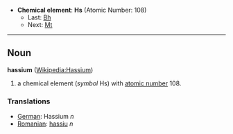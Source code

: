 *'''Chemical element''': '''Hs''' (Atomic Number: 108)
**Last: [[Bohrium|Bh]]
**Next: [[Meitnerium|Mt]]
----
== Noun ==
'''hassium''' ([[en:Hassium|Wikipedia:Hassium]])

# a chemical element (''symbol'' Hs) with [[atomic number]] 108.

===Translations===
*[[German]]: Hassium ''n''
*[[Romanian]]: [[hassiu]] ''n''